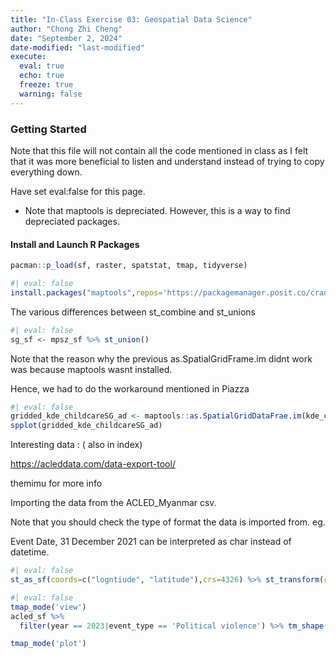 ```yaml
---
title: "In-Class Exercise 03: Geospatial Data Science"
author: "Chong Zhi Cheng"
date: "September 2, 2024"
date-modified: "last-modified"
execute:
  eval: true
  echo: true
  freeze: true
  warning: false
---
```


### Getting Started

Note that this file will not contain all the code mentioned in class as I felt that it was more beneficial to listen and understand instead of trying to copy everything down.

Have set eval:false for this page.

-   Note that maptools is depreciated. However, this is a way to find depreciated packages.

#### Install and Launch R Packages

```r
pacman::p_load(sf, raster, spatstat, tmap, tidyverse)
```

```r
#| eval: false
install.packages("maptools",repos='https://packagemanager.posit.co/cran/2023-10-13')
```

The various differences between st_combine and st_unions

```r
#| eval: false
sg_sf <- mpsz_sf %>% st_union()

```

Note that the reason why the previous as.SpatialGridFrame.im didnt work was because maptools wasnt installed.

Hence, we had to do the workaround mentioned in Piazza

```r
#| eval: false
gridded_kde_childcareSG_ad <- maptools::as.SpatialGridDataFrae.im(kde_childcareSG_adaptive)
spplot(gridded_kde_childcareSG_ad)
```

Interesting data : ( also in index)

<https://acleddata.com/data-export-tool/>

themimu for more info

Importing the data from the ACLED_Myanmar csv.

Note that you should check the type of format the data is imported from. eg.

Event Date, 31 December 2021 can be interpreted as char instead of datetime.

```r
#| eval: false
st_as_sf(coords=c("logntiude", "latitude"),crs=4326) %>% st_transform(crs = 32647) %>%mutate(event_date=dmy(event_date))
```

```r
#| eval: false
tmap_mode('view')
acled_sf %>%
  filter(year == 2023|event_type == 'Political violence') %>% tm_shape() + tm_dots()


```

```r
tmap_mode('plot')
```
